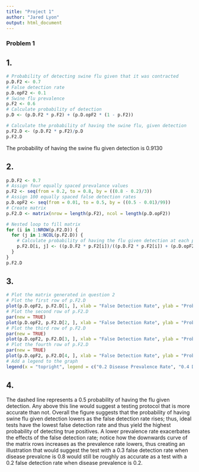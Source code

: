 ```yaml
---
title: "Project 1"
author: "Jared Lyon"
output: html_document
---
```


### Problem 1
## 1.
```r
# Probability of detecting swine flu given that it was contracted
p.D.F2 <- 0.7
# False detection rate
p.D.opF2 <- 0.1
# Swine flu prevalence
p.F2 <- 0.6
# Calculate probability of detection
p.D <- (p.D.F2 * p.F2) + (p.D.opF2 * (1 - p.F2))

# Calculate the probability of having the swine flu, given detection
p.F2.D <- (p.D.F2 * p.F2)/p.D
p.F2.D
```
The probability of having the swine flu given detection is 0.9130

## 2.
```r
p.D.F2 <- 0.7
# Assign four equally spaced prevalance values
p.F2 <- seq(from = 0.2, to = 0.8, by = ((0.8 - 0.2)/3))
# Assign 100 equally spaced false detection rates
p.D.opF2 <- seq(from = 0.01, to = 0.5, by = ((0.5 - 0.01)/99))
# Create matrix
p.F2.D <- matrix(nrow = length(p.F2), ncol = length(p.D.opF2))

# Nested loop to fill matrix
for (i in 1:NROW(p.F2.D)) {
  for (j in 1:NCOL(p.F2.D)) {
    # Calculate probability of having the flu given detection at each point in the above sequences
    p.F2.D[i, j] <- ((p.D.F2 * p.F2[i])/((p.D.F2 * p.F2[i]) + (p.D.opF2[j] * (1 - p.F2[i]))))
  }
}
p.F2.D
```

## 3.
```r
# Plot the matrix generated in question 2
# Plot the first row of p.F2.D
plot(p.D.opF2, p.F2.D[1, ], xlab = "False Detection Rate", ylab = "Probability of Having the Flu Given Detection", col = "red", abline(b = 0, a = 0.5, lty = "dotted"))
# Plot the second row of p.F2.D
par(new = TRUE)
plot(p.D.opF2, p.F2.D[2, ], xlab = "False Detection Rate", ylab = "Probability of Having the Flu Given Detection", col = "blue", axes = F)
# Plot the third row of p.F2.D
par(new = TRUE)
plot(p.D.opF2, p.F2.D[3, ], xlab = "False Detection Rate", ylab = "Probability of Having the Flu Given Detection", col = "green", axes = F)
# Plot the fourth row of p.F2.D
par(new = TRUE)
plot(p.D.opF2, p.F2.D[4, ], xlab = "False Detection Rate", ylab = "Probability of Having the Flu Given Detection", col = "orange", axes = F)
# Add a legend to the graph
legend(x = "topright", legend = c("0.2 Disease Prevalence Rate", "0.4 Disease Prevalence Rate", "0.6 Disease Prevalence Rate", "0.8 Disease Prevalence Rate"), col = c("red", "blue", "green", "orange"), pch = 1)
```
## 4.
The dashed line represents a 0.5 probability of having the flu given detection. Any above this line would suggest a testing protocol that is more accurate than not. Overall the figure suggests that the probability of having swine flu given detection lowers as the false detection rate rises; thus, ideal tests have the lowest false detection rate and thus yield the highest probability of detecting true positives. A lower prevalence rate exacerbates the effects of the false detection rate; notice how the downwards curve of the matrix rows increases as the prevalence rate lowers, thus creating an illustration that would suggest the test with a 0.3 false detection rate when disease prevalcne is 0.8 would still be roughly as accurate as a test with a 0.2 false detection rate when disease prevalence is 0.2.